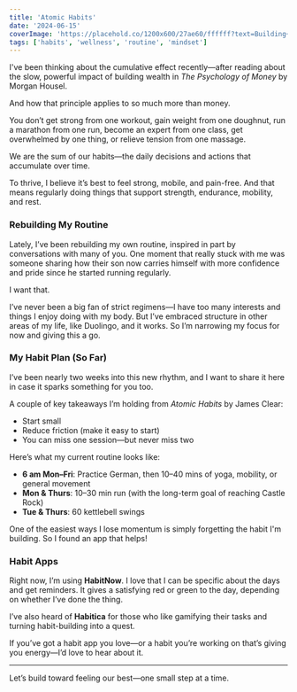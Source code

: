 ```yaml
---
title: 'Atomic Habits'
date: '2024-06-15'
coverImage: 'https://placehold.co/1200x600/27ae60/ffffff?text=Building+Habits'
tags: ['habits', 'wellness', 'routine', 'mindset']
---
```


I've been thinking about the cumulative effect recently—after reading about the slow, powerful impact of building wealth in _The Psychology of Money_ by Morgan Housel.

And how that principle applies to so much more than money.

You don’t get strong from one workout, gain weight from one doughnut, run a marathon from one run, become an expert from one class, get overwhelmed by one thing, or relieve tension from one massage.

We are the sum of our habits—the daily decisions and actions that accumulate over time.

To thrive, I believe it’s best to feel strong, mobile, and pain-free. And that means regularly doing things that support strength, endurance, mobility, and rest.

### Rebuilding My Routine

Lately, I’ve been rebuilding my own routine, inspired in part by conversations with many of you. One moment that really stuck with me was someone sharing how their son now carries himself with more confidence and pride since he started running regularly.

I want that.

I’ve never been a big fan of strict regimens—I have too many interests and things I enjoy doing with my body. But I’ve embraced structure in other areas of my life, like Duolingo, and it works. So I’m narrowing my focus for now and giving this a go.

### My Habit Plan (So Far)

I’ve been nearly two weeks into this new rhythm, and I want to share it here in case it sparks something for you too.

A couple of key takeaways I’m holding from _Atomic Habits_ by James Clear:

- Start small
- Reduce friction (make it easy to start)
- You can miss one session—but never miss two

Here’s what my current routine looks like:

- **6 am Mon–Fri**: Practice German, then 10–40 mins of yoga, mobility, or general movement
- **Mon & Thurs**: 10–30 min run (with the long-term goal of reaching Castle Rock)
- **Tue & Thurs**: 60 kettlebell swings

One of the easiest ways I lose momentum is simply forgetting the habit I'm building. So I found an app that helps!

### Habit Apps

Right now, I’m using **HabitNow**. I love that I can be specific about the days and get reminders. It gives a satisfying red or green to the day, depending on whether I’ve done the thing.

I’ve also heard of **Habitica** for those who like gamifying their tasks and turning habit-building into a quest.

If you’ve got a habit app you love—or a habit you’re working on that’s giving you energy—I’d love to hear about it.

---

Let’s build toward feeling our best—one small step at a time.
